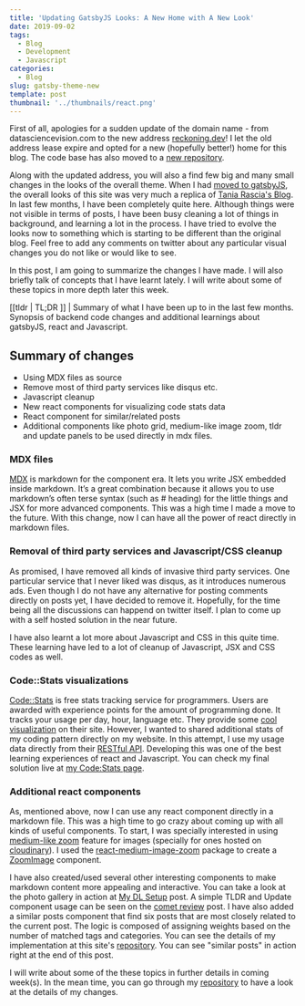 ```yaml
---
title: 'Updating GatsbyJS Looks: A New Home with A New Look'
date: 2019-09-02
tags:
  - Blog
  - Development
  - Javascript
categories:
  - Blog
slug: gatsby-theme-new
template: post
thumbnail: '../thumbnails/react.png'
---
```


First of all, apologies for a sudden update of the domain name - from datasciencevision.com to the
new address [reckoning.dev](https://reckoning.dev)! I let the old address lease expire and opted for a
new (hopefully better!) home for this blog. The code base has also moved to a [new repository](https://github.com/sadanand-singh/reckoning.dev).

Along with the updated address, you will also a find few big and many small changes in the looks
of the overall theme. When I had [moved to gatsbyJS](hugo-to-gatsby), the overall looks of this site
was very much a replica of [Tania Rascia's Blog](https://www.taniarascia.com/). In last few months,
I have been completely quite here. Although things were not visible in terms of posts, I have been
busy cleaning a lot of things in background, and learning a lot in the process. I have tried to evolve the looks now to something which is starting to be different than the original blog. Feel free to add any comments
on twitter about any particular visual changes you do not like or would like to see.

In this post, I am going to summarize the changes I have made. I will also briefly talk of concepts
that I have learnt lately. I will write about some of these topics in more depth later this week.

[[tldr | TL;DR ]]
| Summary of what I have been up to in the last few months. Synopsis of backend code changes and additional learnings about gatsbyJS, react and Javascript.

## Summary of changes

- Using MDX files as source
- Remove most of third party services like disqus etc.
- Javascript cleanup
- New react components for visualizing code stats data
- React component for similar/related posts
- Additional components like photo grid, medium-like image zoom, tldr and update panels to be used directly in mdx files.

### MDX files

[MDX](https://www.gatsbyjs.org/packages/gatsby-plugin-mdx/) is markdown for the component era. It lets you write JSX embedded inside markdown. It’s a great combination because it allows you to use markdown’s often terse syntax (such as # heading) for the little things and JSX for more advanced components. This was a high time I made a move to the future. With this change, now I can have all the power of react directly in markdown files.

### Removal of third party services and Javascript/CSS cleanup

As promised, I have removed all kinds of invasive third party services. One particular service that I never liked was disqus, as it introduces numerous ads. Even though I do not have any alternative for posting comments directly on posts yet, I have decided to remove it. Hopefully, for the time being all the discussions
can happend on twitter itself. I plan to come up with a self hosted solution in the near future.

I have also learnt a lot more about Javascript and CSS in this quite time. These learning have led to a lot of cleanup of Javascript, JSX and CSS codes as well.

### Code::Stats visualizations

[Code::Stats](https://codestats.net/) is free stats tracking service for programmers. Users are awarded with experience points for the amount of programming done. It tracks your usage per day, hour, language etc. They provide some [cool visualization](https://codestats.net/users/sadanand-singh) on their site. However, I wanted to shared additional stats of my coding pattern directly on my website. In this attempt, I use my usage data directly from their [RESTful API](https://codestats.net/api-docs). Developing this was one of the best learning experiences of react and Javascript. You can check my final solution live at [my Code:Stats page](/codestats).

### Additional react components

As, mentioned above, now I can use any react component directly in a markdown file. This was a high time to go crazy about coming up with all kinds of useful components. To start, I was specially interested in using
[medium-like zoom](https://medium.com/design/image-zoom-on-medium-24d146fc0c20) feature for images (specially for ones hosted on [cloudinary](https://cloudinary.com/)). I used the [react-medium-image-zoom](https://github.com/rpearce/react-medium-image-zoom) package to create a [ZoomImage](https://github.com/sadanand-singh/reckoning.dev/blob/master/src/components/ZoomImage.js) component.

I have also created/used several other interesting components to make markdown content more appealing and interactive. You can take a look at the photo gallery in action at [My DL Setup](/mydlsetup/) post. A simple TLDR and Update component usage can be seen on the [comet review](/track-dl-experiments/) post. I have also added a similar posts component that find six posts that are most closely related to the current post. The logic is composed of assigning weights based on the number of matched tags and categories. You can see the details of my implementation at this site's [repository](https://github.com/sadanand-singh/reckoning.dev/blob/master/src/components/SimilarPosts.js). You can see "similar posts" in action right at the end of this post.

I will write about some of the these topics in further details in coming week(s). In the mean time,
you can go through my [repository](https://github.com/sadanand-singh/reckoning.dev) to have a look at the details of my changes.
